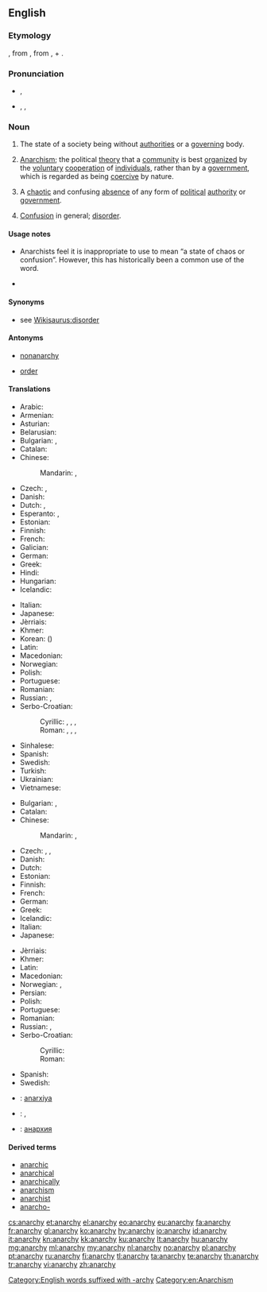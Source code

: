 ==English==
{{wikipedia}}

===Etymology===
{{etyl|NL.}} {{term|anarchia|lang=la}}, from {{etyl|grc|en}} {{term|lang=grc|ἀναρχία|tr=anarkhiā}}, from {{term|ἀν-|lang=grc|tr=an-||not}}, + {{term|lang=grc|ἀρχή|tr=arkhē||power, authority}}.

===Pronunciation===
* {{a|UK}} {{IPA|/ˈænəki/}}, {{X-SAMPA|/"{n@ki/}}
* {{a|US}} {{enPR|ănʹär-kē}}, {{IPA|/ˈænɑɹki/}}, {{X-SAMPA|/"{nAr\ki/}}

===Noun===
{{en-noun|anarchies|-}}

# {{uncountable}} The state of a society being without [[authorities]] or a [[govern]]ing body.
# {{uncountable}} [[anarchism|Anarchism]]; the political [[theory]] that a [[community]] is best [[organize|organized]] by the [[voluntary]] [[cooperation]] of [[individual]]s, rather than by a [[government]], which is regarded as being [[coercive]] by nature.
# {{countable}} A [[chaotic]] and confusing [[absence]] of any form of [[political]] [[authority]] or [[government]].
# [[confusion|Confusion]] in general; [[disorder]].

====Usage notes====
* {{sense|confusion or misunderstanding in general}} Anarchists feel it is inappropriate to use {{term|anarchy}} to mean “a state of chaos or confusion”. However, this has historically been a common use of the word.

* {{seeCites}}

====Synonyms====
* see [[Wikisaurus:disorder]]

====Antonyms====
* {{sense|all senses}} [[nonanarchy]] {{qualifier|rare}}
* {{sense|disorder}} [[order]]

====Translations====
{{trans-top|absence of any form of political authority or government}}
* Arabic: {{t-|ar|فوضى|f|tr=fawDaa|sc=Arab}}
* Armenian: {{t-|hy|անիշխանություն|tr=anišxanutʻyun}}
* Asturian: {{t-|ast|anarquía|f}}
* Belarusian: {{t-|be|анархія|f|tr=anárxija|sc=Cyrl}}
* Bulgarian: {{t+|bg|анархия|f|tr=anárhija|sc=Cyrl}},  {{t+|bg|безвластие|n|tr=bezvlástie|sc=Cyrl}}
* Catalan: {{t-|ca|anarquia|f}}
* Chinese:
*: Mandarin: {{t|cmn|無政府狀態|sc=Hani}}, {{t|cmn|无政府状态|tr=wúzhèngfǔ zhuàngtài|sc=Hani}}
* Czech: {{t+|cs|anarchie|f}}, {{t-|cs|bezvládí|n}}
* Danish: {{t+|da|anarki|n}}
* Dutch: {{t+|nl|anarchie|f}}, {{t-|nl|regeringsloosheid|f}}
* Esperanto: {{t-|eo|anarkio}}, {{t-|eo|anarĥio}}
* Estonian: {{t-|et|anarhia}}
* Finnish: {{t+|fi|anarkia}}
* French: {{t+|fr|anarchie|f}}
* Galician: {{t+|gl|anarquía|f}}
* German: {{t+|de|Anarchie|f}}
* Greek: {{t+|el|αναρχία|f|tr=anarchía}}
* Hindi: {{t-|hi|अराजकता|tr=arājakatā|sc=Deva}}
* Hungarian: {{t+|hu|anarchia}}
* Icelandic: {{t+|is|stjórnleysi|n}}
{{trans-mid}}
* Italian: {{t+|it|anarchia|f}}
* Japanese: {{t-|ja|無政府状態|tr=むせいふじょうたい, museifu jōtai|sc=Jpan}}
* Jèrriais: {{tø|roa-jer|anarchie|f}}
* Khmer: {{t+|km|អនាធិបតេយ្យ|sc=Khmr}}
* Korean: {{t-|ko|무정부 상태|tr=mujeongbu sangtae|sc=Kore}} ({{t-|ko|無政府狀態|sc=Kore}})
* Latin: {{t-|la|anarchia|f}}
* Macedonian: {{t-|mk|анархија|f|tr=anárhija|sc=Cyrl}}
* Norwegian: {{t+|no|anarki|n}}
* Polish: {{t+|pl|anarchia}}
* Portuguese: {{t+|pt|anarquia|f}}
* Romanian: {{t-|ro|anarhie}}
* Russian: {{t+|ru|анархия|f|tr=anárxija}}, {{t+|ru|безвластие|n|tr=bezvlástije|sc=Cyrl}}
* Serbo-Croatian:
*: Cyrillic: {{t-|sh|анархија|f}}, {{t-|sh|бесправље|n}}, {{t-|sh|безакоње|n}}, {{t-|sh|безвлашће|n}}
*: Roman: {{t-|sh|anarhija|f}}, {{t-|sh|bespravlje|n}}, {{t-|sh|bezakonje|n}}, {{t-|sh|bezvlašće|n}}
* Sinhalese: {{t-|si|අරාජික|sc=Sinh}}
* Spanish: {{t+|es|anarquía|f}}
* Swedish: {{t+|sv|anarki|c}}
* Turkish: {{t+|tr|anarşi}}
* Ukrainian: {{t+|uk|анархія|f|tr=anárxija|sc=Cyrl}}
* Vietnamese: {{t-|vi|tình trạng vô chính phủ}}
{{trans-bottom}}

{{trans-top|political disorder and confusion}}
* Bulgarian: {{t+|bg|анархия|f|tr=anárhija|sc=Cyrl}}, {{t+|bg|безредие|n|tr=bezrédie|sc=Cyrl}}
* Catalan: {{t-|ca|anarquia|f}}
* Chinese:
*: Mandarin: {{t|cmn|無政府狀態|sc=Hani}}, {{t|cmn|无政府状态|tr=wúzhèngfǔ zhuàngtài|sc=Hani}}
* Czech: {{t+|cs|anarchie|f}}, {{t-|cs|bezvládí|n}}, {{t-|cs|zmatek|m}}
* Danish: {{t+|da|anarki|n}}
* Dutch: {{t+|nl|anarchie|f}}
* Estonian: {{t-|et|anarhia}}
* Finnish: {{t+|fi|anarkia}}
* French: {{t+|fr|anarchie|f}}
* German: {{t+|de|Anarchie|f}}
* Greek: {{t+|el|αναρχία|f|tr=anarchía}}
* Icelandic: {{t+|is|stjórnleysi|n}}
* Italian: {{t+|it|anarchia|f}}
* Japanese: {{t-|ja|跳梁跋扈|sc=Jpan}}
{{trans-mid}}
* Jèrriais: {{tø|roa-jer|anarchie|f}}
* Khmer: {{t+|km|អនាធិបតេយ្យ|sc=Khmr}}
* Latin: {{t-|la|anarchia|f}}
* Macedonian: {{t-|mk|анархија|f}}
* Norwegian: {{t+|no|anarki|n}}, {{t-|no|vanstyre|n}}
* Persian: {{fa-Arab|[[هرج و مرج]]}}
* Polish: {{t+|pl|anarchia}}
* Portuguese: {{t+|pt|anarquia|f}}
* Romanian: {{t-|ro|anarhie}}
* Russian: {{t+|ru|анархия|f|tr=anárxija}}, {{t+|ru|безвластие|n|tr=bezvlástije|sc=Cyrl}}
* Serbo-Croatian:
*: Cyrillic: {{t-|sh|анархија|f}}
*: Roman: {{t-|sh|anarhija|f}}
* Spanish: {{t+|es|anarquía|f}}
* Swedish: {{t+|sv|anarki|c}}
{{trans-bottom}}

{{checktrans-top}}
* {{ttbc|az}}: [[anarxiya]]
* {{ttbc|eo}}: {{t-|eo|anarkio}}, {{t-|eo|anarĥio}}
{{trans-mid}}
* {{ttbc|ky}}: [[анархия]]
{{trans-bottom}}

====Derived terms====
* [[anarchic]]
* [[anarchical]]
* [[anarchically]]
* [[anarchism]]
* [[anarchist]]
* [[anarcho-]]

[[Category:English words suffixed with -archy]]
[[Category:en:Anarchism]]

[[cs:anarchy]]
[[et:anarchy]]
[[el:anarchy]]
[[eo:anarchy]]
[[eu:anarchy]]
[[fa:anarchy]]
[[fr:anarchy]]
[[gl:anarchy]]
[[ko:anarchy]]
[[hy:anarchy]]
[[io:anarchy]]
[[id:anarchy]]
[[it:anarchy]]
[[kn:anarchy]]
[[kk:anarchy]]
[[ku:anarchy]]
[[lt:anarchy]]
[[hu:anarchy]]
[[mg:anarchy]]
[[ml:anarchy]]
[[my:anarchy]]
[[nl:anarchy]]
[[no:anarchy]]
[[pl:anarchy]]
[[pt:anarchy]]
[[ru:anarchy]]
[[fi:anarchy]]
[[tl:anarchy]]
[[ta:anarchy]]
[[te:anarchy]]
[[th:anarchy]]
[[tr:anarchy]]
[[vi:anarchy]]
[[zh:anarchy]]